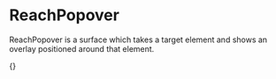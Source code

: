 

<Meta title="Labs/Experimental/Atoms/ReachPopover" component={ReachPopover} />

# ReachPopover

<StoryStatus status="volatile" />

ReachPopover is a surface which takes a target element and shows an overlay
positioned around that element.

<Canvas>
  <Story name="ReachPopover">{<ReachPopoverExample />}</Story>
</Canvas>

<Props story="ReachPopover" />
